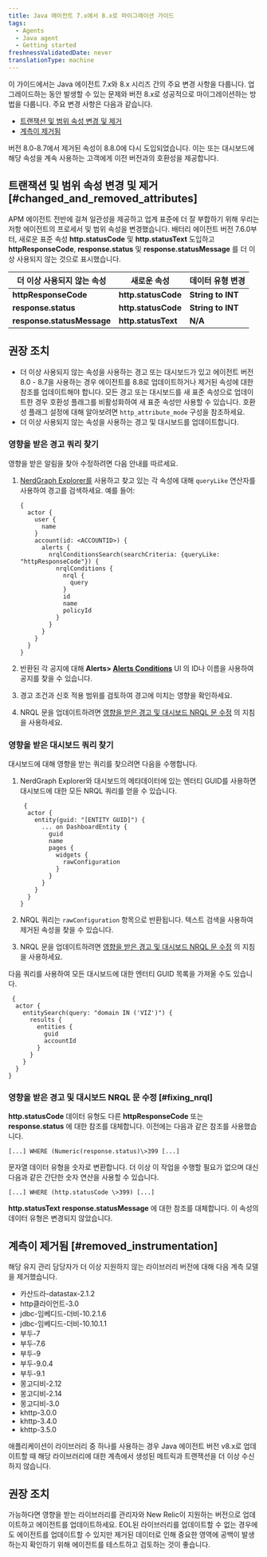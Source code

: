 ```yaml
---
title: Java 에이전트 7.x에서 8.x로 마이그레이션 가이드
tags:
  - Agents
  - Java agent
  - Getting started
freshnessValidatedDate: never
translationType: machine
---
```


이 가이드에서는 Java 에이전트 7.x와 8.x 시리즈 간의 주요 변경 사항을 다룹니다. 업그레이드하는 동안 발생할 수 있는 문제와 버전 8.x로 성공적으로 마이그레이션하는 방법을 다룹니다. 주요 변경 사항은 다음과 같습니다.

* [트랜잭션 및 범위 속성 변경 및 제거](#changed_and_removed_attributes)
* [계측이 제거됨](#removed_instrumentation)

<Callout variant="important">
  버전 8.0-8.7에서 제거된 속성이 8.8.0에 다시 도입되었습니다. 이는 <InlinePopover type="alerts"/>또는 대시보드에 해당 속성을 계속 사용하는 고객에게 이전 버전과의 호환성을 제공합니다.
</Callout>

## 트랜잭션 및 범위 속성 변경 및 제거 [#changed_and_removed_attributes]

APM 에이전트 전반에 걸쳐 일관성을 제공하고 업계 표준에 더 잘 부합하기 위해 우리는 저항 에이전트의 프로세서 및 범위 속성을 변경했습니다. 배터리 에이전트 버전 7.6.0부터, 새로운 표준 속성 <DNT>**http.statusCode**</DNT> 및 <DNT>**http.statusText**</DNT> 도입하고 <DNT>**httpResponseCode**</DNT>, <DNT>**response.status**</DNT> 및 <DNT>**response.statusMessage**</DNT> 를 더 이상 사용되지 않는 것으로 표시했습니다.

| 더 이상 사용되지 않는 속성                       | 새로운 속성                         | 데이터 유형 변경                    |
| ------------------------------------- | ------------------------------ | ---------------------------- |
| <DNT>**httpResponseCode**</DNT>       | <DNT>**http.statusCode**</DNT> | <DNT>**String to INT**</DNT> |
| <DNT>**response.status**</DNT>        | <DNT>**http.statusCode**</DNT> | <DNT>**String to INT**</DNT> |
| <DNT>**response.statusMessage**</DNT> | <DNT>**http.statusText**</DNT> | <DNT>**N/A**</DNT>           |

## 권장 조치

* 더 이상 사용되지 않는 속성을 사용하는 경고 또는 대시보드가 있고 에이전트 버전 8.0 - 8.7을 사용하는 경우 에이전트를 8.8로 업데이트하거나 제거된 속성에 대한 참조를 업데이트해야 합니다. 모든 경고 또는 대시보드를 새 표준 속성으로 업데이트한 경우 호환성 플래그를 비활성화하여 새 표준 속성만 사용할 수 있습니다. 호환성 플래그 설정에 대해 알아보려면 `http_attribute_mode` 구성을 참조하세요.
* 더 이상 사용되지 않는 속성을 사용하는 경고 및 대시보드를 업데이트합니다.

### 영향을 받은 경고 쿼리 찾기

영향을 받은 알림을 찾아 수정하려면 다음 안내를 따르세요.

1. [NerdGraph Explorer를](https://one.newrelic.com/nerdgraph-graphiql) 사용하고 찾고 있는 각 속성에 대해 `queryLike` 연산자를 사용하여 경고를 검색하세요. 예를 들어:

   ```
   {
     actor {
       user {
         name
       }
       account(id: <ACCOUNTID>) {
         alerts {
           nrqlConditionsSearch(searchCriteria: {queryLike: "httpResponseCode"}) {
             nrqlConditions {
               nrql {
                 query
               }
               id
               name
               policyId
             }
           }
         }
       }
     }
   }  
   ```

2. 반환된 각 공지에 대해 <DNT>**Alerts> [Alerts Conditions](https://one.newrelic.com/alerts-ai/condition-builder/condition-list)**</DNT> UI 의 ID나 이름을 사용하여 공지를 찾을 수 있습니다.

3. 경고 조건과 신호 적용 범위를 검토하여 경고에 미치는 영향을 확인하세요.

4. NRQL 문을 업데이트하려면 [영향을 받은 경고 및 대시보드 NRQL 문 수정](#fixing_nrql) 의 지침을 사용하세요.

### 영향을 받은 대시보드 쿼리 찾기

대시보드에 대해 영향을 받는 쿼리를 찾으려면 다음을 수행합니다.

1. NerdGraph Explorer와 대시보드의 메타데이터에 있는 엔터티 GUID를 사용하면 대시보드에 대한 모든 NRQL 쿼리를 얻을 수 있습니다.

   ```
    {
     actor {
       entity(guid: "[ENTITY GUID]") {
         ... on DashboardEntity {
           guid
           name
           pages {
             widgets {
               rawConfiguration
             }
           }
         }
       }
     }
   }
   ```

2. NRQL 쿼리는 `rawConfiguration` 항목으로 반환됩니다. 텍스트 검색을 사용하여 제거된 속성을 찾을 수 있습니다.

3. NRQL 문을 업데이트하려면 [영향을 받은 경고 및 대시보드 NRQL 문 수정](#fixing_nrql) 의 지침을 사용하세요.

다음 쿼리를 사용하여 모든 대시보드에 대한 엔터티 GUID 목록을 가져올 수도 있습니다.

```
 {
  actor {
    entitySearch(query: "domain IN ('VIZ')") {
      results {
        entities {
          guid
          accountId
        }
      }
    }
  }
}
```

### 영향을 받은 경고 및 대시보드 NRQL 문 수정 [#fixing_nrql]

<DNT>**http.statusCode**</DNT> 데이터 유형도 다른 <DNT>**httpResponseCode**</DNT> 또는 <DNT>**response.status**</DNT> 에 대한 참조를 대체합니다. 이전에는 다음과 같은 참조를 사용했습니다.

`[...] WHERE (Numeric(response.status)\>399 [...]`

문자열 데이터 유형을 숫자로 변환합니다. 더 이상 이 작업을 수행할 필요가 없으며 대신 다음과 같은 간단한 숫자 연산을 사용할 수 있습니다.

`[...] WHERE (http.statusCode \>399) [...]`

<DNT>**http.statusText**</DNT> <DNT>**response.statusMessage**</DNT> 에 대한 참조를 대체합니다. 이 속성의 데이터 유형은 변경되지 않았습니다.

## 계측이 제거됨 [#removed_instrumentation]

해당 유지 관리 담당자가 더 이상 지원하지 않는 라이브러리 버전에 대해 다음 계측 모델을 제거했습니다.

* 카산드라-datastax-2.1.2
* http클라이언트-3.0
* jdbc-임베디드-더비-10.2.1.6
* jdbc-임베디드-더비-10.10.1.1
* 부두-7
* 부두-7.6
* 부두-9
* 부두-9.0.4
* 부두-9.1
* 몽고디비-2.12
* 몽고디비-2.14
* 몽고디비-3.0
* khttp-3.0.0
* khttp-3.4.0
* khttp-3.5.0

애플리케이션이 라이브러리 중 하나를 사용하는 경우 Java 에이전트 버전 v8.x로 업데이트할 때 해당 라이브러리에 대한 계측에서 생성된 메트릭과 트랜잭션을 더 이상 수신하지 않습니다.

## 권장 조치

가능하다면 영향을 받는 라이브러리를 관리자와 New Relic이 지원하는 버전으로 업데이트하고 에이전트를 업데이트하세요. EOL된 라이브러리를 업데이트할 수 없는 경우에도 에이전트를 업데이트할 수 있지만 제거된 데이터로 인해 중요한 영역에 공백이 발생하는지 확인하기 위해 에이전트를 테스트하고 검토하는 것이 좋습니다.